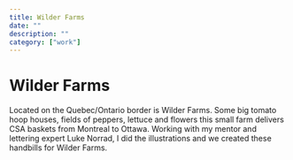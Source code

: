 ```yaml
---
title: Wilder Farms
date: ""
description: ""
category: ["work"]
---
```


# Wilder Farms

Located on the Quebec/Ontario border is Wilder Farms. Some big tomato hoop houses, fields of peppers, lettuce and flowers this small farm delivers CSA baskets from Montreal to Ottawa. Working with my mentor and lettering expert Luke Norrad, I did the illustrations and we created these handbills for Wilder Farms.
